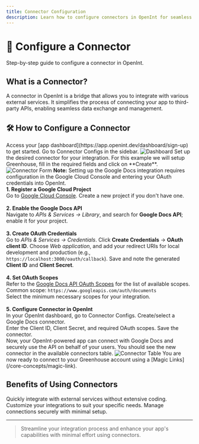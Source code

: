 ```yaml
---
title: Connector Configuration
description: Learn how to configure connectors in OpenInt for seamless integration.
---
```


# 🔌 Configure a Connector

Step-by-step guide to configure a connector in OpenInt.

## What is a Connector?

A connector in OpenInt is a bridge that allows you to integrate with various external services. It simplifies the process of connecting your app to third-party APIs, enabling seamless data exchange and management.

## 🛠️ How to Configure a Connector

<Steps>
  <Step title="Sign Up or Log In">
    Access your [app dashboard](https://app.openint.dev/dashboard/sign-up) to
    get started.
  </Step>
  <Step title="Access Connector Configs">
    Go to Connector Configs in the sidebar.
    <Frame>
      <img src="/images/dashboard.png" alt="Dashboard" />
    </Frame>
  </Step>
  <Step title="Configure a Connector">
    Set up the desired connector for your integration. For this example we will
    setup Greenhouse, fill in the required fields and click on **Create**.
    <Frame>
      <img src="/images/connector-form.png" alt="Connector Form" />
    </Frame>
  </Step>
  <Step title="Google Docs Integration (OAuth Setup)">
    <Callout type="info">
      <b>Note:</b> Setting up the Google Docs integration requires configuration in the Google Cloud Console and entering your OAuth credentials into OpenInt.
    </Callout>
    <br />
    <b>1. Register a Google Cloud Project</b><br />
    Go to <a href="https://console.cloud.google.com/">Google Cloud Console</a>. Create a new project if you don't have one.
    <br /><br />
    <b>2. Enable the Google Docs API</b><br />
    Navigate to <i>APIs & Services &rarr; Library</i>, and search for <b>Google Docs API</b>; enable it for your project.
    <br /><br />
    <b>3. Create OAuth Credentials</b><br />
    Go to <i>APIs & Services &rarr; Credentials</i>. Click <b>Create Credentials</b> → <b>OAuth client ID</b>.
    Choose <i>Web application</i>, and add your redirect URIs for local development and production (e.g., <code>https://localhost:3000/oauth/callback</code>).
    Save and note the generated <b>Client ID</b> and <b>Client Secret</b>.
    <br /><br />
    <b>4. Set OAuth Scopes</b><br />
    Refer to the <a href="https://developers.google.com/workspace/docs/api/auth">Google Docs API OAuth Scopes</a> for the list of available scopes.<br />
    Common scope: <code>https://www.googleapis.com/auth/documents</code><br />
    Select the minimum necessary scopes for your integration.
    <br /><br />
    <b>5. Configure Connector in OpenInt</b><br />
    In your OpenInt dashboard, go to Connector Configs. Create/select a Google Docs connector.<br />
    Enter the Client ID, Client Secret, and required OAuth scopes. Save the connector.
    <br />
    Now, your OpenInt-powered app can connect with Google Docs and securely use the API on behalf of your users.
  </Step>
  <Step title="Verify Connector">
    You should see the new connector in the available connectors table.
    <Frame>
      <img src="/images/saved-connector.png" alt="Connector Table" />
    </Frame>
  </Step>
  <Step title="Ready to Connect!">
    You are now ready to connect to your Greenhouse account using a [Magic
    Links](/core-concepts/magic-link).
  </Step>
</Steps>

## Benefits of Using Connectors

<CardGroup>
  <Card title="Efficiency" icon="rocket">
    Quickly integrate with external services without extensive coding.
  </Card>
  <Card title="Flexibility" icon="bolt">
    Customize your integrations to suit your specific needs.
  </Card>
  <Card title="Security" icon="lock">
    Manage connections securely with minimal setup.
  </Card>
</CardGroup>

---

> Streamline your integration process and enhance your app's capabilities with minimal effort using connectors.
